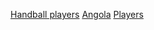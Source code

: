 {{Commons category|Handball players from Angola}}

[[Category:安哥拉運動員|Handball players]]
[[Category:各國手球運動員|Angola]]
[[Category:安哥拉手球|Players]]